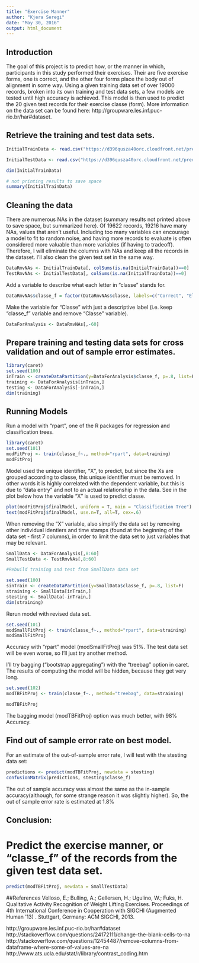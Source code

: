 ```yaml
---
title: "Exercise Manner"
author: "Kjera Seregi"
date: "May 30, 2016"
output: html_document
---
```


## Introduction

The goal of this project is to predict how, or the manner in which, participants in this study performed their exercises.  Their are five exercise forms, one is correct, and the other four forms place the body out of alignment in some way. Using a given training data set of over 19000 records, broken into its own training and test data sets, a few models are tested until high accuracy is achieved.  This model is then used to predict the 20 given test records for their exercise classe (form). More information on the data set can be found here: http://groupware.les.inf.puc-rio.br/har#dataset.


## Retrieve the training and test data sets.

```r
InitialTrainData <- read.csv("https://d396qusza40orc.cloudfront.net/predmachlearn/pml-training.csv", na.strings = c("", " ", "NA"))

InitialTestData <- read.csv("https://d396qusza40orc.cloudfront.net/predmachlearn/pml-testing.csv", na.strings = c("", " ", "NA"))

```


```r
dim(InitialTrainData)
```

```r
# not printing results to save space
summary(InitialTrainData)
```

## Cleaning the data

There are numerous NAs in the dataset (summary results not printed above to save space, but summarized here). Of 19622 records, 19216 have many NAs, values that aren't useful. Including too many variables can encourage a model to fit to random noise, and having more records to evaluate is often considered more valuable than more variables (if having to tradeoff).  Therefore, I will eliminate the columns with NAs and keep all the records in the dataset.  I'll also clean the given test set in the same way.

```r
DataRmvNAs <- InitialTrainData[, colSums(is.na(InitialTrainData))==0]
TestRmvNAs <- InitialTestData[, colSums(is.na(InitialTrainData))==0]
```



Add a variable to describe what each letter in "classe" stands for.
```r
DataRmvNAs$classe_f = factor(DataRmvNAs$classe, labels=c("Correct", "ElbowF", "LiftHalf", "LowerHalf", "HipsF"))

```

Make the variable for "Classe" with just a descriptive label (i.e. keep "classe_f" variable and remove "Classe" variable).
```r
DataForAnalysis <- DataRmvNAs[,-60] 
```


## Prepare training and testing data sets for cross validation and out of sample error estimates.
```r
library(caret)
set.seed(100)
inTrain <- createDataPartition(y=DataForAnalysis$classe_f, p=.8, list=F)
training <- DataForAnalysis[inTrain,]
testing <- DataForAnalysis[-inTrain,]
dim(training)
```

## Running Models
Run a model with "rpart", one of the R packages for regression and classification trees.
```r
library(caret)
set.seed(101)
modFitProj <- train(classe_f~., method="rpart", data=training)
modFitProj
```

Model used the unique identifier, "X", to predict, but since the Xs are grouped according to classe, this unique identifier must be removed.  In other words it is highly correlated with the dependent variable, but this is due to "data entry" and not to an actual relationship in the data.  See in the plot below how the variable "X" is used to predict classe.

```r
plot(modFitProj$finalModel, uniform = T, main = "Classification Tree")
text(modFitProj$finalModel, use.n=T, all=T, cex=.6)
```

When removing the "X" variable, also simplify the data set by removing other individual identiers and time stamps (found at the beginning of the data set - first 7 columns), in order to limit the data set to just variables that may be relevant.

```r
SmallData <- DataForAnalysis[,8:60]
SmallTestData <- TestRmvNAs[,8:60]

#Rebuild training and test from SmallData data set

set.seed(100)
sinTrain <- createDataPartition(y=SmallData$classe_f, p=.8, list=F)
straining <- SmallData[inTrain,]
stesting <- SmallData[-inTrain,]
dim(straining)

```

Rerun model with revised data set.
```r
set.seed(101)
modSmallFitProj <- train(classe_f~., method="rpart", data=straining)
modSmallFitProj
```

Accuracy with "rpart" model (modSmallFitProj) was 51%.  The test data set will be even worse, so I'll just try another method.

I'll try bagging ("bootstrap aggregating") with the "treebag" option in caret. The  results of computing the model will be hidden, because they get very long.
```r
set.seed(102)
modTBFitProj <- train(classe_f~., method="treebag", data=straining)
```

```r
modTBFitProj
```
The bagging model (modTBFitProj) option was much better, with 98% Accuracy. 


## Find out of sample error rate on best model.
For an estimate of the out-of-sample error rate,  I will test with the stesting data set:
```r
predictions <- predict(modTBFitProj, newdata = stesting)
confusionMatrix(predictions, stesting$classe_f)
```


The out of sample accuracy was almost the same as the in-sample accuracy(although, for some strange reason it was slightly higher).  So, the out of sample error rate is estimated at 1.8%


## Conclusion: 
# Predict the exercise manner, or "classe_f" of the records from the given test data set.
```r
predict(modTBFitProj, newdata = SmallTestData)
```


##References
Velloso, E.; Bulling, A.; Gellersen, H.; Ugulino, W.; Fuks, H. Qualitative Activity Recognition of Weight Lifting Exercises. Proceedings of 4th International Conference in Cooperation with SIGCHI (Augmented Human '13) . Stuttgart, Germany: ACM SIGCHI, 2013.  

http://groupware.les.inf.puc-rio.br/har#dataset
http://stackoverflow.com/questions/24172111/change-the-blank-cells-to-na
http://stackoverflow.com/questions/12454487/remove-columns-from-dataframe-where-some-of-values-are-na
http://www.ats.ucla.edu/stat/r/library/contrast_coding.htm


